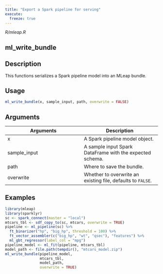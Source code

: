 ```yaml
---
title: "Export a Spark pipeline for serving"
execute:
  freeze: true
---
```


*R/mleap.R*

## ml_write_bundle

## Description
This functions serializes a Spark pipeline model into an MLeap bundle. 


## Usage
```r
ml_write_bundle(x, sample_input, path, overwrite = FALSE) 
```

## Arguments
|Arguments|Description|
|---|---|
| x | A Spark pipeline model object. |
| sample_input | A sample input Spark DataFrame with the expected schema. |
| path | Where to save the bundle. |
| overwrite | Whether to overwrite an existing file, defaults to `FALSE`. |





## Examples
```r
library(mleap)
library(sparklyr) 
sc <- spark_connect(master = "local") 
mtcars_tbl <- sdf_copy_to(sc, mtcars, overwrite = TRUE) 
pipeline <- ml_pipeline(sc) %>% 
  ft_binarizer("hp", "big_hp", threshold = 100) %>% 
  ft_vector_assembler(c("big_hp", "wt", "qsec"), "features") %>% 
  ml_gbt_regressor(label_col = "mpg") 
pipeline_model <- ml_fit(pipeline, mtcars_tbl) 
model_path <- file.path(tempdir(), "mtcars_model.zip") 
ml_write_bundle(pipeline_model,  
                mtcars_tbl, 
                model_path, 
                overwrite = TRUE) 
```


